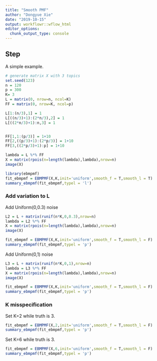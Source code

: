 ```yaml
---
title: "Smooth PMF"
author: "Dongyue Xie"
date: "2019-10-15"
output: workflowr::wflow_html
editor_options:
  chunk_output_type: console
---
```


## Step

A simple example.

```r
# generate matrix X with 3 topics
set.seed(123)
n = 120
p = 300
K= 3
L = matrix(0, nrow=n, ncol=K)
FF = matrix(0, nrow=K, ncol=p)

L[1:(n/3),1] = 1
L[((n/3)+1):(2*n/3),2] = 1
L[((2*n/3)+1):n,3] = 1


FF[1,1:(p/3)] = 1+10
FF[2,((p/3)+1):(2*p/3)] = 1+10
FF[3,((2*p/3)+1):p] = 1+10

lambda = L %*% FF
X = matrix(rpois(n=length(lambda),lambda),nrow=n)
image(X)
```

```r
library(ebmpmf)
fit_ebmpmf = EBMPMF(X,K,init='uniform',smooth_f = T,smooth_l = T)
summary_ebmpmf(fit_ebmpmf,typel = 'l')
```

### Add variation to L

Add Uniform(0,0.3) noise

```r
L2 = L + matrix(runif(n*K,0,0.3),nrow=n)
lambda = L2 %*% FF
X = matrix(rpois(n=length(lambda),lambda),nrow=n)
image(X)

fit_ebmpmf = EBMPMF(X,K,init='uniform',smooth_f = T,smooth_l = F)
summary_ebmpmf(fit_ebmpmf,typel = 'p')
```


Add Uniform(0,1) noise

```r
L3 = L + matrix(runif(n*K,0,1),nrow=n)
lambda = L3 %*% FF
X = matrix(rpois(n=length(lambda),lambda),nrow=n)
image(X)

fit_ebmpmf = EBMPMF(X,K,init='uniform',smooth_f = T,smooth_l = F)
summary_ebmpmf(fit_ebmpmf,typel = 'p')
```


### K misspecification


Set K=2 while truth is 3.

```r
fit_ebmpmf = EBMPMF(X,2,init='uniform',smooth_f = T,smooth_l = F)
summary_ebmpmf(fit_ebmpmf,typel = 'p')
```

Set K=6 while truth is 3.

```r
fit_ebmpmf = EBMPMF(X,6,init='uniform',smooth_f = T,smooth_l = F)
summary_ebmpmf(fit_ebmpmf,typel = 'p')
```







